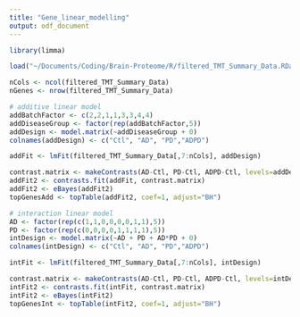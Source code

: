 ```yaml
---
title: "Gene_linear_modelling"
output: odf_document
---
```


```r
library(limma)
```

```r
load("~/Documents/Coding/Brain-Proteome/R/filtered_TMT_Summary_Data.RData")
```

```r
nCols <- ncol(filtered_TMT_Summary_Data)
nGenes <- nrow(filtered_TMT_Summary_Data)

# additive linear model
addBatchFactor <- c(2,2,1,1,3,3,4,4)
addDiseaseGroup <- factor(rep(addBatchFactor,5))
addDesign <- model.matrix(~addDiseaseGroup + 0)
colnames(addDesign) <- c("Ctl", "AD", "PD","ADPD")

addFit <- lmFit(filtered_TMT_Summary_Data[,7:nCols], addDesign)

contrast.matrix <- makeContrasts(AD-Ctl, PD-Ctl, ADPD-Ctl, levels=addDesign)
addFit2 <- contrasts.fit(addFit, contrast.matrix)
addFit2 <- eBayes(addFit2)
topGenesAdd <- topTable(addFit2, coef=1, adjust="BH")

# interaction linear model
AD <- factor(rep(c(1,1,0,0,0,0,1,1),5))
PD <- factor(rep(c(0,0,0,0,1,1,1,1),5))
intDesign <- model.matrix(~AD + PD + AD*PD + 0)
colnames(intDesign) <- c("Ctl", "AD", "PD","ADPD")

intFit <- lmFit(filtered_TMT_Summary_Data[,7:nCols], intDesign)

contrast.matrix <- makeContrasts(AD-Ctl, PD-Ctl, ADPD-Ctl, levels=intDesign)
intFit2 <- contrasts.fit(intFit, contrast.matrix)
intFit2 <- eBayes(intFit2)
topGenesInt <- topTable(intFit2, coef=1, adjust="BH")
```



```r

```